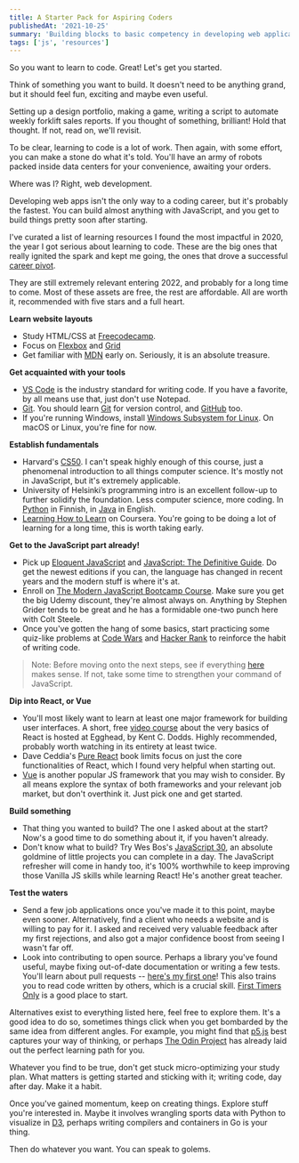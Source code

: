 ```yaml
---
title: A Starter Pack for Aspiring Coders
publishedAt: '2021-10-25'
summary: 'Building blocks to basic competency in developing web applications.'
tags: ['js', 'resources']
---
```


So you want to learn to code. Great! Let's get you started.

Think of something you want to build. It doesn't need to be anything grand, but it should feel fun, exciting and maybe even useful.

Setting up a design portfolio, making a game, writing a script to automate weekly forklift sales reports. If you thought of something, brilliant! Hold that thought. If not, read on, we'll revisit.

To be clear, learning to code is a lot of work. Then again, with some effort, you can make a stone do what it's told. You'll have an army of robots packed inside data centers for your convenience, awaiting your orders.

Where was I? Right, web development.

Developing web apps isn't the only way to a coding career, but it's probably the fastest. You can build almost anything with JavaScript, and you get to build things pretty soon after starting.

I've curated a list of learning resources I found the most impactful in 2020, the year I got serious about learning to code. These are the big ones that really ignited the spark and kept me going, the ones that drove a successful [career pivot](/blog/switching-lanes).

They are still extremely relevant entering 2022, and probably for a long time to come. Most of these assets are free, the rest are affordable. All are worth it, recommended with five stars and a full heart.

**Learn website layouts**

- Study HTML/CSS at [Freecodecamp](https://www.freecodecamp.org/).
- Focus on [Flexbox](https://flexboxfroggy.com/) and [Grid](https://cssgridgarden.com/)
- Get familiar with [MDN](https://developer.mozilla.org/en-US/docs/Learn) early on. Seriously, it is an absolute treasure.

**Get acquainted with your tools**

- [VS Code](https://code.visualstudio.com/) is the industry standard for writing code. If you have a favorite, by all means use that, just don't use Notepad.
- [Git](https://github.com/jlord/git-it-electron). You should learn [Git](https://learngitbranching.js.org/) for version control, and [GitHub](https://docs.github.com/en/get-started/quickstart/git-and-github-learning-resources) too.
- If you're running Windows, install [Windows Subsystem for Linux](https://docs.microsoft.com/en-us/windows/wsl/install-win10). On macOS or Linux, you're fine for now.

**Establish fundamentals**

- Harvard's [CS50](https://cs50.harvard.edu/x/2021/). I can't speak highly enough of this course, just a phenomenal introduction to all things computer science. It's mostly not in JavaScript, but it's extremely applicable.
- University of Helsinki’s programming intro is an excellent follow-up to further solidify the foundation. Less computer science, more coding. In [Python](https://ohjelmointi-21.mooc.fi/) in Finnish, in [Java](https://java-programming.mooc.fi/) in English.
- [Learning How to Learn](https://www.coursera.org/learn/learning-how-to-learn) on Coursera. You're going to be doing a lot of learning for a long time, this is worth taking early.

**Get to the JavaScript part already!**

- Pick up [Eloquent JavaScript](https://eloquentjavascript.net/) and [JavaScript: The Definitive Guide](https://www.oreilly.com/library/view/javascript-the-definitive/9781491952016/). Do get the newest editions if you can, the language has changed in recent years and the modern stuff is where it's at.
- Enroll on [The Modern JavaScript Bootcamp Course](https://www.udemy.com/course/javascript-beginners-complete-tutorial/). Make sure you get the big Udemy discount, they're almost always on. Anything by Stephen Grider tends to be great and he has a formidable one-two punch here with Colt Steele.
- Once you've gotten the hang of some basics, start practicing some quiz-like problems at [Code Wars](https://www.codewars.com/) and [Hacker Rank](https://www.hackerrank.com/) to reinforce the habit of writing code.

> Note: Before moving onto the next steps, see if everything [here](https://developer.mozilla.org/en-US/docs/Web/JavaScript/A_re-introduction_to_JavaScript) makes sense. If not, take some time to strengthen your command of JavaScript.

**Dip into React, or Vue**

- You'll most likely want to learn at least one major framework for building user interfaces. A short, free [video course](https://egghead.io/courses/the-beginner-s-guide-to-react) about the very basics of React is hosted at Egghead, by Kent C. Dodds. Highly recommended, probably worth watching in its entirety at least twice.
- Dave Ceddia's [Pure React](https://www.purereact.com/) book limits focus on just the core functionalities of React, which I found very helpful when starting out.
- [Vue](https://www.vuemastery.com/courses/intro-to-vue-3/intro-to-vue3/) is another popular JS framework that you may wish to consider. By all means explore the syntax of both frameworks and your relevant job market, but don't overthink it. Just pick one and get started.

**Build something**

- That thing you wanted to build? The one I asked about at the start? Now's a good time to do something about it, if you haven't already.
- Don't know what to build? Try Wes Bos's [JavaScript 30](https://javascript30.com/), an absolute goldmine of little projects you can complete in a day. The JavaScript refresher will come in handy too, it's 100% worthwhile to keep improving those Vanilla JS skills while learning React! He's another great teacher.

**Test the waters**

- Send a few job applications once you've made it to this point, maybe even sooner. Alternatively, find a client who needs a website and is willing to pay for it. I asked and received very valuable feedback after my first rejections, and also got a major confidence boost from seeing I wasn't far off.
- Look into contributing to open source. Perhaps a library you've found useful, maybe fixing out-of-date documentation or writing a few tests. You'll learn about pull requests -- [here's my first one](https://firstpr.me/#kasperworks)! This also trains you to read code written by others, which is a crucial skill. [First Timers Only](https://www.firsttimersonly.com/) is a good place to start.

Alternatives exist to everything listed here, feel free to explore them. It's a good idea to do so, sometimes things click when you get bombarded by the same idea from different angles. For example, you might find that [p5.js](https://p5js.org/) best captures your way of thinking, or perhaps [The Odin Project](https://www.theodinproject.com/) has already laid out the perfect learning path for you.

Whatever you find to be true, don't get stuck micro-optimizing your study plan. What matters is getting started and sticking with it; writing code, day after day. Make it a habit.

Once you've gained momentum, keep on creating things. Explore stuff you're interested in. Maybe it involves wrangling sports data with Python to visualize in [D3](https://d3js.org/), perhaps writing compilers and containers in Go is your thing.

Then do whatever you want. You can speak to golems.
